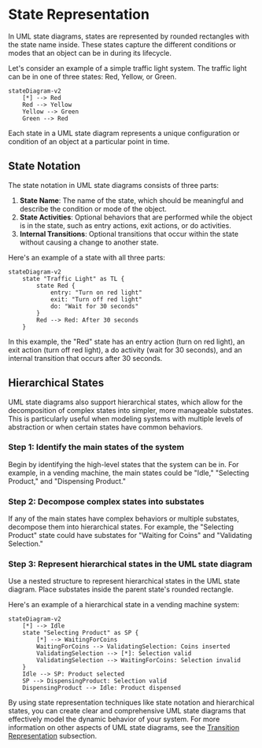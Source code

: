 
# State Representation

In UML state diagrams, states are represented by rounded rectangles with the state name inside. These states capture the different conditions or modes that an object can be in during its lifecycle.

Let's consider an example of a simple traffic light system. The traffic light can be in one of three states: Red, Yellow, or Green.

```mermaid
stateDiagram-v2
    [*] --> Red
    Red --> Yellow
    Yellow --> Green
    Green --> Red
```

<Callout type="info">
Each state in a UML state diagram represents a unique configuration or condition of an object at a particular point in time.
</Callout>

## State Notation

The state notation in UML state diagrams consists of three parts:

1. **State Name**: The name of the state, which should be meaningful and describe the condition or mode of the object.
2. **State Activities**: Optional behaviors that are performed while the object is in the state, such as entry actions, exit actions, or do activities.
3. **Internal Transitions**: Optional transitions that occur within the state without causing a change to another state.

Here's an example of a state with all three parts:

```mermaid
stateDiagram-v2
    state "Traffic Light" as TL {
        state Red {
            entry: "Turn on red light"
            exit: "Turn off red light"
            do: "Wait for 30 seconds"
        }
        Red --> Red: After 30 seconds
    }
```

In this example, the "Red" state has an entry action (turn on red light), an exit action (turn off red light), a do activity (wait for 30 seconds), and an internal transition that occurs after 30 seconds.

## Hierarchical States

UML state diagrams also support hierarchical states, which allow for the decomposition of complex states into simpler, more manageable substates. This is particularly useful when modeling systems with multiple levels of abstraction or when certain states have common behaviors.

<Steps>

### Step 1: Identify the main states of the system

Begin by identifying the high-level states that the system can be in. For example, in a vending machine, the main states could be "Idle," "Selecting Product," and "Dispensing Product."

### Step 2: Decompose complex states into substates

If any of the main states have complex behaviors or multiple substates, decompose them into hierarchical states. For example, the "Selecting Product" state could have substates for "Waiting for Coins" and "Validating Selection."

### Step 3: Represent hierarchical states in the UML state diagram

Use a nested structure to represent hierarchical states in the UML state diagram. Place substates inside the parent state's rounded rectangle.

</Steps>

Here's an example of a hierarchical state in a vending machine system:

```mermaid
stateDiagram-v2
    [*] --> Idle
    state "Selecting Product" as SP {
        [*] --> WaitingForCoins
        WaitingForCoins --> ValidatingSelection: Coins inserted
        ValidatingSelection --> [*]: Selection valid
        ValidatingSelection --> WaitingForCoins: Selection invalid
    }
    Idle --> SP: Product selected
    SP --> DispensingProduct: Selection valid
    DispensingProduct --> Idle: Product dispensed
```

By using state representation techniques like state notation and hierarchical states, you can create clear and comprehensive UML state diagrams that effectively model the dynamic behavior of your system. For more information on other aspects of UML state diagrams, see the [Transition Representation](/uml-state-diagrams-and-dynamic-memory-allocation/uml-state-diagrams/transition-representation) subsection.